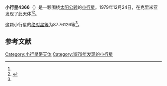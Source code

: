{{Infobox planet
| bgcolour = #FFFFC0
| name = 4366 Venikagan
| symbol = 
| image = 
| caption = 
| discovery = yes
| discovery_ref = 
| discoverer = {{link-en|柳德米拉·瓦斯列娜·朱然勒娃|Lyudmila Vasilyevna Zhuravleva}}
| discovery_site = [[克里米亚|克里米亚]] 
| discovered = 1979年12月24日
| designations = yes
| mp_name = 
| named_after = 
| alt_names = 1979 YV8/ 1952 BH / 1969 BC / 1975 ES5 / 1978 SQ5 / 1980 BJ3 / 1981 JJ / 1981 JW2 / 1986 EU
| mp_category = [[主带小行星|主带小行星]]
| orbit_ref = <ref name="a">[http://ssd.jpl.nasa.gov/sbdb.cgi?sstr=4366 4366 Venikagan] {{Wayback|url=http://ssd.jpl.nasa.gov/sbdb.cgi?sstr=4366 |date=20201124004930 }}，小行星數據庫瀏覽器（JPL Small-Body Database Browser）－[[美国国家航空航天局|美国国家航空航天局]]喷气推进实验室</ref>
| epoch = 2456400.5 (2013年4月18日更新)
| aphelion = {{convert|3.6057412|AU|km|3|abbr=on|lk=out}}
| perihelion = {{convert|2.7153586|AU|km|3|abbr=on}}
| semimajor = {{convert|3.1605499|AU|km|3|abbr=on}}
| eccentricity = 0.1408588
| period = 2052.307386 [[日|日]]<br />5.62[[儒略年|儒略年]]
| avg_speed = 
| inclination = 1.73061
| asc_node = 38.63909
| mean_anomaly = 
| arg_peri = 87.76126
| satellites = 
| physical_characteristics = yes
| dimensions = 
| mass = 
| density = 
| surface_grav = 
| escape_velocity = 
| sidereal_day = 
| axial_tilt = 
| pole_ecliptic_lat = 
| pole_ecliptic_lon = 
| albedo = 
| temperatures= 
| temp_name1 = 
| mean_temp_1 = 
| max_temp_1 = 
| temp_name2 = 
| max_temp_2 = 
| spectral_type = 
| abs_magnitude = 87.76126
}}

'''小行星4366'''（{{lang-en|4366 Venikagan}}）是一颗围绕[[太阳|太阳]][[公转|公转]]的[[小行星|小行星]]。1979年12月24日，{{link-en|柳德米拉·瓦斯列娜·朱然勒娃|Lyudmila Vasilyevna Zhuravleva}}在克里米亚发现了此天体<ref name="a" /><ref>{{cite news|title=小行星列表|url=http://cfa-www.harvard.edu/iau/lists/NumberedMPs.txt|accessdate=2013-07-08|newspaper=哈佛大学|archive-date=2008-05-17|archive-url=https://web.archive.org/web/20080517010638/http://cfa-www.harvard.edu/iau/lists/NumberedMPs.txt|dead-url=no}}</ref>。

这颗小行星的[[绝对星等|绝对星等]]为87.76126等<ref name="a" />。

==参考文献==
{{reflist}}
{{Minor Planet Number|[[小行星4365|小行星4365]]|[[小行星4367|小行星4367]]}}

{{小天体}}

[[Category:小行星带天体|Category:小行星带天体]]
[[Category:1979年发现的小行星|Category:1979年发现的小行星]]

{{asteroid-stub}}